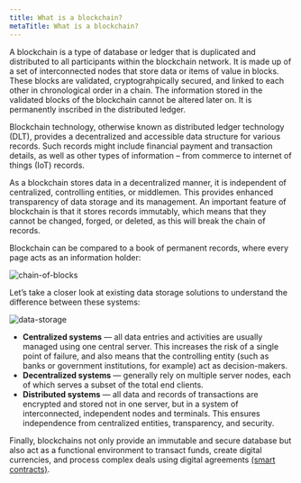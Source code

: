 ```yaml
---
title: What is a blockchain?
metaTitle: What is a blockchain?
---
```


A blockchain is a type of database or ledger that is duplicated and distributed
to all participants within the blockchain network. It is made up of a set of
interconnected nodes that store data or items of value in blocks. These blocks
are validated, cryptograhpically secured, and linked to each other in chronological order in
a chain. The information stored in the validated blocks of the blockchain cannot be altered later on. It is permanently inscribed in the distributed ledger.

Blockchain technology, otherwise known as distributed ledger technology (DLT),
provides a decentralized and accessible data structure for various records. Such
records might include financial payment and transaction details, as well as
other types of information – from commerce to internet of things (IoT) records.

As a blockchain stores data in a decentralized manner, it is independent of
centralized, controlling entities, or middlemen. This provides enhanced
transparency of data storage and its management. An important feature of
blockchain is that it stores records immutably, which means that they cannot be
changed, forged, or deleted, as this will break the chain of records.

Blockchain can be compared to a book of permanent records, where every page acts
as an information holder:

![chain-of-blocks](chain-of-blocks.png)

Let’s take a closer look at existing data storage solutions to understand the
difference between these systems:

![data-storage](data-storage.png)

+ **Centralized systems** — all data entries and activities are usually managed using one central server. This increases the risk of a single point of failure, and also means that the controlling entity (such as banks or government institutions, for example) act as decision-makers.
+ **Decentralized systems** — generally rely on multiple server nodes, each of which serves a subset of the total end clients.
+ **Distributed systems** — all data and records of transactions are encrypted and stored not in one server, but in a system of interconnected, independent nodes and terminals. This ensures independence from centralized entities, transparency, and security. 

Finally, blockchains not only provide an immutable and secure database but also act as a functional environment to transact funds, create digital currencies, and process complex deals using digital agreements [(smart contracts)](/new-to-cardano/what-is-a-smart-contract).
